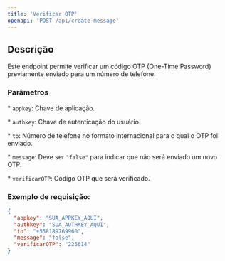 ```yaml
---
title: 'Verificar OTP'
openapi: 'POST /api/create-message'
---
```


## Descrição

Este endpoint permite verificar um código OTP (One-Time Password) previamente enviado para um número de telefone.

### Parâmetros

\* `appkey`: Chave de aplicação.

\* `authkey`: Chave de autenticação do usuário.

\* `to`: Número de telefone no formato internacional para o qual o OTP foi enviado.

\* `message`: Deve ser `"false"` para indicar que não será enviado um novo OTP.

\* `verificarOTP`: Código OTP que será verificado.

### Exemplo de requisição:

```json
{
  "appkey": "SUA_APPKEY_AQUI",
  "authkey": "SUA_AUTHKEY_AQUI",
  "to": "+558189769960",
  "message": "false",
  "verificarOTP": "225614"
}
